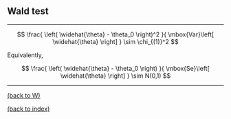 
## Wald test

********************************************************************************

$$ \frac{ \left( \widehat{\theta} - \theta_0 \right)^2 }{ \mbox{Var}\left[ \widehat{\theta} \right] } \sim \chi_{(1)}^2 $$

Equivalently,

$$ \frac{ \left( \widehat{\theta} - \theta_0 \right) }{ \mbox{Se}\left[ \widehat{\theta} \right] } \sim N(0,1) $$

********************************************************************************

<a href="index.html#W">(back to W)</a> 

<a href="index.html">(back to index)</a> 

